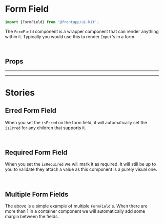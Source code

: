 
<Meta title="Components/Form Field" of={FormField} />

# Form Field

<Canvas>
  <Story id="components-form-field--basic" />
</Canvas>

```typescript
import {FormField} from '@frontapp/ui-kit';
```

The `FormField` component is a wrapper component that can render anything within it. Typically
you would use this to render `Input`'s in a form.

<br />

## Props

<ArgsTable of={FormField} />

<hr />
<hr />

# Stories

## Erred Form Field

<Canvas>
  <Story id="components-form-field--erred" />
</Canvas>

When you set the `isErred` on the form field, it will automatically set the `isErred` for any children that supports it.

<br />

## Required Form Field

<Canvas>
  <Story id="components-form-field--required" />
</Canvas>

When you set the `isRequired` we will mark it as required. It will still be up to you to validate they attach a value as
this component is a purely visual one.

<br />

## Multiple Form Fields

<Canvas>
  <Story id="components-form-field--multiple" />
</Canvas>

The above is a simple example of multiple `FormField`'s. When there are more than 1 in a container component we will automatically
add some margin between the fields.
